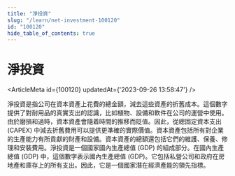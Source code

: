 ```yaml
---
title: "淨投資"
slug: "/learn/net-investment-100120"
id: "100120"
hide_table_of_contents: true
---
```



# 淨投資

<ArticleMeta id={100120} updatedAt={'2023-09-26 13:58:47'} />
<div className='border-solid border-b border-t-0 my-4 border-[var(--ifm-color-gray-300)]' />

淨投資是指公司在資本資產上花費的總金額，減去這些資產的折舊成本。這個數字提供了對耐用品的真實支出的認識，比如植物、設備和軟件在公司的運營中使用。由於磨損和過時，資本資產會隨着時間的推移而貶值。因此，從總固定資本支出 (CAPEX) 中減去折舊費用可以提供更準確的實際價值。資本資產包括所有對企業的生產能力有所貢獻的財產和設備。資本資產的總額還包括它們的維護、保養、修理和安裝費用。淨投資是一個國家國內生產總值 (GDP) 的組成部分。在國內生產總值 (GDP) 中，這個數字表示國內生產總值 (GDP)。它包括私營公司和政府在房地產和庫存上的所有支出。因此，它是一個國家潛在經濟產能的領先指標。
